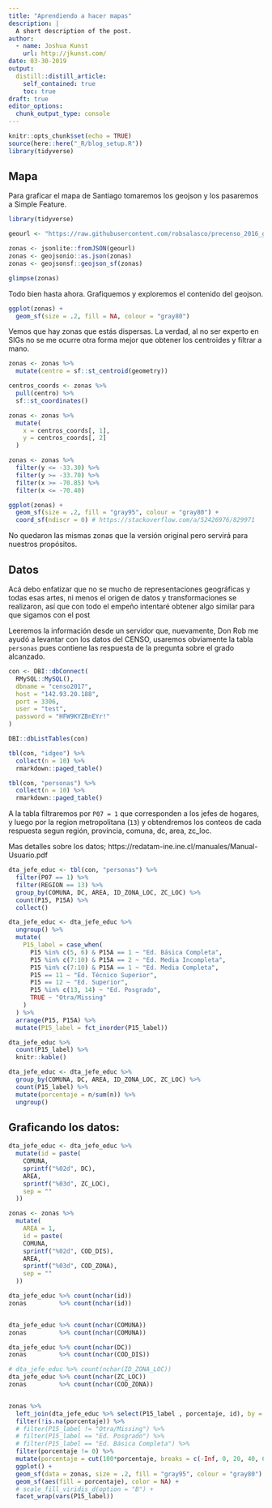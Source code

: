 ```yaml
---
title: "Aprendiendo a hacer mapas"
description: |
  A short description of the post.
author:
  - name: Joshua Kunst
    url: http://jkunst.com/
date: 03-30-2019
output:
  distill::distill_article:
    self_contained: true
    toc: true
draft: true
editor_options: 
  chunk_output_type: console
---
```


```r
knitr::opts_chunk$set(echo = TRUE)
source(here::here("_R/blog_setup.R"))
library(tidyverse)
```

<!--
La motivación de este post es un tweet de Juan Correa (Juanizio_C en twitter) en donde
nos muestra un gif. 

<blockquote class="twitter-tweet" data-lang="es"><p lang="es" dir="ltr">Una de las mayores expresiones de la desigualdad y segregación en Santiago ha sido el acceso a la educación<br><br>Entendiendo su rol como activo y movilizador social, es clave entender el gran retroceso de politicas como <a href="https://twitter.com/hashtag/AdmisionJusta?src=hash&amp;ref_src=twsrc%5Etfw">#AdmisionJusta</a> y el retorno de la selección escolar <a href="https://t.co/d87dMRqlGK">pic.twitter.com/d87dMRqlGK</a></p>&mdash; Juan Correa (@Juanizio_C) <a href="https://twitter.com/Juanizio_C/status/1091462602738286594?ref_src=twsrc%5Etfw">1 de febrero de 2019</a></blockquote>
<script async src="https://platform.twitter.com/widgets.js" charset="utf-8"></script>

En las respuestas algunos usuarios, aparte de felicitarlo :), solicitan las imágenes 
por separado para mirarlas con más detalles. Estes es un problema usual de la animación
en donde uno debe recordar lo que ve para comparar con lo que esta actualmente viendo.

Por lo anterior intentaremos y aprenderemos acá:

- Aprender a graficar mapas
- Intentar replicar el output de Juanizio 
- Ver alternativas que no sean animadas pero igualmente atractivas
- Intentar hacerlo interactivo

-->

## Mapa

Para graficar el mapa de Santiago tomaremos los geojson  y los pasaremos
a Simple Feature.  

```r
library(tidyverse)

geourl <- "https://raw.githubusercontent.com/robsalasco/precenso_2016_geojson_chile/master/Zonas/R13.geojson"

zonas <- jsonlite::fromJSON(geourl)
zonas <- geojsonio::as.json(zonas)
zonas <- geojsonsf::geojson_sf(zonas)

glimpse(zonas)
```

Todo bien hasta ahora. Grafiquemos y exploremos el contenido del geojson.

```r
ggplot(zonas) +
  geom_sf(size = .2, fill = NA, colour = "gray80")
```

Vemos que hay zonas que estás dispersas. La verdad, al no ser experto en 
SIGs no se me ocurre otra forma mejor que obtener los centroides y filtrar
a mano.


```r
zonas <- zonas %>% 
  mutate(centro = sf::st_centroid(geometry))

centros_coords <- zonas %>% 
  pull(centro) %>% 
  sf::st_coordinates() 

zonas <- zonas %>% 
  mutate(
    x = centros_coords[, 1],
    y = centros_coords[, 2]
  )

zonas <- zonas %>% 
  filter(y <= -33.30) %>%
  filter(y >= -33.70) %>%
  filter(x >= -70.85) %>%
  filter(x <= -70.40)

ggplot(zonas) +
  geom_sf(size = .2, fill = "gray95", colour = "gray80") +
  coord_sf(ndiscr = 0) # https://stackoverflow.com/a/52426976/829971
```

No quedaron las mismas zonas que la versión original pero servirá
para nuestros propósitos.

## Datos

Acá debo enfatizar que no se mucho de representaciones geográficas y todas 
esas artes, ni menos el origen de datos y transformaciones se realizaron, así que
con todo el empeño intentaré obtener algo similar para que sigamos con el post

Leeremos la información desde un servidor que, nuevamente, Don Rob me ayudó a
levantar con los datos del CENSO, usaremos obviamente la tabla `personas`
pues contiene las respuesta de la pregunta sobre el grado alcanzado.

```r
con <- DBI::dbConnect(
  RMySQL::MySQL(),
  dbname = "censo2017",
  host = "142.93.20.188", 
  port = 3306,
  user = "test",
  password = "HFW9KYZBnEYr!"
)

DBI::dbListTables(con)

tbl(con, "idgeo") %>% 
  collect(n = 10) %>% 
  rmarkdown::paged_table()

tbl(con, "personas") %>% 
  collect(n = 10) %>% 
  rmarkdown::paged_table()
```

A la tabla filtraremos por `P07 = 1` que corresponden a los jefes de hogares,
y luego por la region metropolitana (`13`) y obtendremos los conteos de
cada respuesta segun región, provincia, comuna, dc, area, zc_loc.

<aside>
Mas detalles sobre los datos; https://redatam-ine.ine.cl/manuales/Manual-Usuario.pdf
</aside>

```r
dta_jefe_educ <- tbl(con, "personas") %>% 
  filter(P07 == 1) %>% 
  filter(REGION == 13) %>% 
  group_by(COMUNA, DC, AREA, ID_ZONA_LOC, ZC_LOC) %>% 
  count(P15, P15A) %>% 
  collect()

dta_jefe_educ <- dta_jefe_educ %>% 
  ungroup() %>% 
  mutate(
    P15_label = case_when(
      P15 %in% c(5, 6) & P15A == 1 ~ "Ed. Básica Completa",
      P15 %in% c(7:10) & P15A == 2 ~ "Ed. Media Incompleta",
      P15 %in% c(7:10) & P15A == 1 ~ "Ed. Media Completa",
      P15 == 11 ~ "Ed. Técnico Superior",
      P15 == 12 ~ "Ed. Superior",
      P15 %in% c(13, 14) ~ "Ed. Posgrado",
      TRUE ~ "Otra/Missing"
    )
  ) %>% 
  arrange(P15, P15A) %>% 
  mutate(P15_label = fct_inorder(P15_label))
```


```r
dta_jefe_educ %>% 
  count(P15_label) %>% 
  knitr::kable()
```


```r
dta_jefe_educ <- dta_jefe_educ %>% 
  group_by(COMUNA, DC, AREA, ID_ZONA_LOC, ZC_LOC) %>% 
  count(P15_label) %>% 
  mutate(porcentaje = n/sum(n)) %>% 
  ungroup()
```


## Graficando los datos:

```r
dta_jefe_educ <- dta_jefe_educ %>%
  mutate(id = paste(
    COMUNA,
    sprintf("%02d", DC),
    AREA,
    sprintf("%03d", ZC_LOC),
    sep = ""
  ))

zonas <- zonas %>%
  mutate(
    AREA = 1, 
    id = paste(
    COMUNA,
    sprintf("%02d", COD_DIS),
    AREA,
    sprintf("%03d", COD_ZONA),
    sep = ""
  ))

dta_jefe_educ %>% count(nchar(id))
zonas         %>% count(nchar(id))


dta_jefe_educ %>% count(nchar(COMUNA))
zonas         %>% count(nchar(COMUNA))

dta_jefe_educ %>% count(nchar(DC))
zonas         %>% count(nchar(COD_DIS))

# dta_jefe_educ %>% count(nchar(ID_ZONA_LOC))
dta_jefe_educ %>% count(nchar(ZC_LOC))
zonas         %>% count(nchar(COD_ZONA))


zonas %>% 
  left_join(dta_jefe_educ %>% select(P15_label , porcentaje, id), by = "id") %>% 
  filter(!is.na(porcentaje)) %>%
  # filter(P15_label != "Otra/Missing") %>%
  # filter(P15_label == "Ed. Posgrado") %>%
  # filter(P15_label == "Ed. Básica Completa") %>%
  filter(porcentaje != 0) %>%
  mutate(porcentaje = cut(100*porcentaje, breaks = c(-Inf, 0, 20, 40, 60, Inf))) %>% 
  ggplot() +
  geom_sf(data = zonas, size = .2, fill = "gray95", colour = "gray80") +
  geom_sf(aes(fill = porcentaje), color = NA) +
  # scale_fill_viridis_d(option = "B") +
  facet_wrap(vars(P15_label))
```


